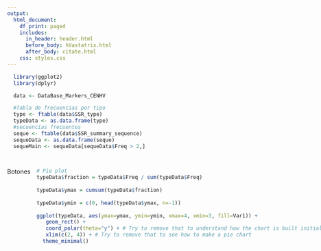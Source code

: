 ```yaml
---
output:
  html_document:
    df_print: paged
    includes:
      in_header: header.html
      before_body: hVastatrix.html
      after_body: citate.html
    css: styles.css
---
```

```r
  library(ggplot2)
  library(dplyr)
```

```r
  data <- DataBase_Markers_CENHV
```

```r
  #Tabla de frecuencias por tipo
  type <- ftable(data$SSR_type)
  typeData <- as.data.frame(type)
  #secuencias frecuentes
  seque <- ftable(data$SSR_summary_sequence)
  sequeData <- as.data.frame(seque)
  sequeMain <- sequeData[sequeData$Freq > 2,]
  
```

:::: {style="display: flex;"}

::: {}

Botones

:::

::: {}

:::: {style="display: flex;"}

::: {}

```r
  # Pie plot
  typeData$fraction = typeData$Freq / sum(typeData$Freq)
  
  typeData$ymax = cumsum(typeData$fraction)
  
  typeData$ymin = c(0, head(typeData$ymax, n=-1))
  
  ggplot(typeData, aes(ymax=ymax, ymin=ymin, xmax=4, xmin=3, fill=Var1)) +
     geom_rect() +
     coord_polar(theta="y") + # Try to remove that to understand how the chart is built initially
     xlim(c(2, 4)) + # Try to remove that to see how to make a pie chart
    theme_minimal()
```
:::

::: {}

```r
  #Barplot

  sequeMain$Var1 = with(sequeMain, reorder(Var1, Freq, .fun='length'))
  
  ggplot(sequeMain, aes(x=Var1, y=Freq, fill=Var1)) + 
    geom_col() +
    xlab("Sequences") + ylab ("Frequency") + ggtitle("Most Frequent Repeats") +
    theme_minimal()
```

:::

::::

:::

::::
